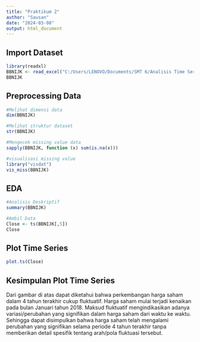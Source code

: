 ---
title: "Praktikum 2"
author: "Sausan"
date: "2024-03-08"
output: html_document
---

## Import Dataset
```{r}
library(readxl)
BBNIJK <- read_excel("C:/Users/LENOVO/Documents/SMT 6/Analisis Time Series/PRAK/BBNI.JK.xlsx")
BBNIJK
```

## Preprocessing Data
```{r}
#Melihat dimensi data
dim(BBNIJK)

#Melihat struktur dataset
str(BBNIJK)

#Mengecek missing value data
sapply(BBNIJK, function (x) sum(is.na(x)))

#visualisasi missing value
library("visdat")
vis_miss(BBNIJK)
```

## EDA
```{r}
#Analisis Deskriptif
summary(BBNIJK)

#Ambil Data
Close <- ts(BBNIJK[,5])
Close
```

## Plot Time Series
```{r}
plot.ts(Close)
```

## Kesimpulan Plot Time Series
Dari gambar di atas dapat diketahui bahwa perkembangan harga saham dalam 4 tahun terakhir cukup fluktuatif. Harga saham mulai terjadi kenaikan pada bulan Januari tahun 2018. 
Maksud fluktuatif mengindikasikan adanya variasi/perubahan yang signifikan dalam harga saham dari waktu ke waktu. 
Sehingga dapat disimpulkan bahwa harga saham telah mengalami perubahan yang signifikan selama periode 4 tahun terakhir tanpa memberikan detail spesifik tentang arah/pola fluktuasi tersebut.